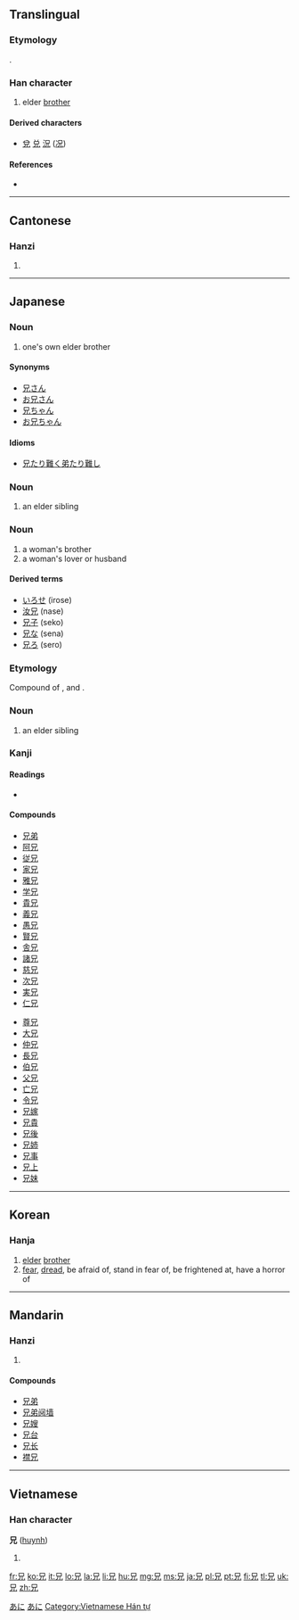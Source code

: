 ==Translingual==

===Etymology===
{{Han compound|口|儿|ls=ic}}.

===Han character===
{{Han char|rn=10|rad=儿|as=03|sn=5|four=6021<sub>0</sub>|canj=口竹山 (RHU)|ids=⿱[[口]][[儿]]}}

# elder [[brother]]

====Derived characters====
* [[兌]] [[兑]] [[況]] ([[况]])

====References====
* {{Han ref|kx=0123.090|dkj=01343|dj=0259.030|hdz=10266.040|uh=5144|ud=20804|bh=A553|bd=42323}}

----

==Cantonese==

===Hanzi===
{{yue-hanzi|jyut=|y=hing1}}

# {{defn|lang=yue|sort=儿03}}

----

==Japanese==

===Noun===
{{ja-noun|k|hira=あに|rom=ani}}

# one's own elder brother

====Synonyms====
* [[兄さん]]
* [[お兄さん]]
* [[兄ちゃん]]
* [[お兄ちゃん]]

====Idioms====
* [[兄たり難く弟たり難し]]

===Noun===
{{ja-noun|k|hira=え|rom=e}}

# an elder sibling

===Noun===
{{ja-noun|k|hira=せ|rom=se}}

# a woman's brother
# a woman's lover or husband

====Derived terms====
* [[いろせ]] (irose)
* [[汝兄]] (nase)
* [[兄子]] (seko)
* [[兄な]] (sena)
* [[兄ろ]] (sero)

===Etymology===

Compound of {{term|子|ko|child}}, {{term|の|no|genitive case marker}} and {{term|上|kami|upper}}.

===Noun===
{{ja-noun|k|hira=このかみ|rom=konokami}}

# an elder sibling

===Kanji===
{{ja-kanji|grade=2|rs=儿03}}

====Readings====
* {{ja-readings|on=[[けい]] ([[kei]]), [[きょう]] ([[kyō]])|kun=[[あに]] ([[ani]]), [[え]] ([[e]])}}

====Compounds====
{{top2}}
* [[兄弟]]
* [[阿兄]]
* [[従兄]]
* [[家兄]]
* [[雅兄]]
* [[学兄]]
* [[貴兄]]
* [[義兄]]
* [[愚兄]]
* [[賢兄]]
* [[舎兄]]
* [[諸兄]]
* [[慈兄]]
* [[次兄]]
* [[実兄]]
* [[仁兄]]
{{mid2}}
* [[尊兄]]
* [[大兄]]
* [[仲兄]]
* [[長兄]]
* [[伯兄]]
* [[父兄]]
* [[亡兄]]
* [[令兄]]
* [[兄嫁]]
* [[兄貴]]
* [[兄後]]
* [[兄姉]]
* [[兄事]]
* [[兄上]]
* [[兄妹]]
{{bottom}}

[[Category:1000 Japanese basic words|あに]]
[[Category:ja:Family|あに]]

----

==Korean==

===Hanja===
{{ko-hanja|hangeul=[[형]], [[황]]|rv=hyeong, hwang|mr=hyŏng, hwang|y=hyeng, hwang|eumhun=[[형]], [[두려워하다]]|ehrv=hyeong, duryeowohada|ehmr=hyŏng, turyŏwŏhada|ehy=hyeng, twuryewehata}}

# [[elder]] [[brother]]
# [[fear]], [[dread]], be afraid of, stand in fear of, be frightened at, have a horror of

----

==Mandarin==

===Hanzi===
{{cmn-hanzi|pin=[[xiōng]] ([[xiong1]])|wg=hsiung<sup>1</sup>}}

# {{defn|lang=cmn|sort=儿03}}

====Compounds====
* [[兄弟]]
* [[兄弟阋墙]]
* [[兄嫂]]
* [[兄台]]
* [[兄长]]
* [[襟兄]]

----

==Vietnamese==

===Han character===
'''兄''' ([[huynh]])

# {{defn|lang=vi}}

[[Category:Vietnamese Hán tự]]

[[fr:兄]]
[[ko:兄]]
[[it:兄]]
[[lo:兄]]
[[la:兄]]
[[li:兄]]
[[hu:兄]]
[[mg:兄]]
[[ms:兄]]
[[ja:兄]]
[[pl:兄]]
[[pt:兄]]
[[fi:兄]]
[[tl:兄]]
[[uk:兄]]
[[zh:兄]]